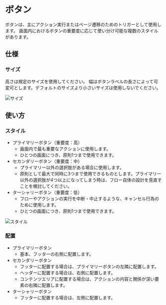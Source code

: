 
# ボタン

ボタンは、主にアクション実行またはページ遷移のためのトリガーとして使用します。
画面内におけるボタンの重要度に応じて使い分け可能な複数のスタイルがあります。

## 仕様

### サイズ

高さは規定のサイズを使用してください。
幅はボタンラベルの長さによって可変可とします。デフォルトのサイズより小さいサイズは使用しないでください。

<img src={ButtonSize} alt="サイズ"/>

## 使い方

### スタイル

* プライマリーボタン（重要度：高）
  * 画面内で最も重要なアクションに使用します。
  * ひとつの画面につき、原則1つまで使用できます。
* セカンダリーボタン（重要度：中）
  * プライマリー以外の選択肢がある場合に使用します。
  * 原則として最大で同時に3つまで使用できるものとします。プライマリー以外の選択肢が4つ以上になってしまう時は、フロー自体の設計を見直すことを検討してください。
* ターシャリーボタン（重要度：低）
  * フローやアクションの実行を中断・中止するような、キャンセル行為のために使用します。
  * ひとつの画面につき、原則1つまで使用できます。

<img src={ButtonStyle} alt="スタイル"/>

### 配置

* プライマリーボタン
  * 基本、フッターの右側に配置します。
* セカンダリーボタン
  * フッターに配置する場合は、プライマリーボタンの左隣に配置します。
  * ヘッダーに配置する場合は、右側に配置します。
  * コンテンツエリアに配置する場合は、アクションの内容と関係が深い要素の右隣に配置します。
* ターシャリーボタン
  * フッターに配置する場合は、左側に配置します。


